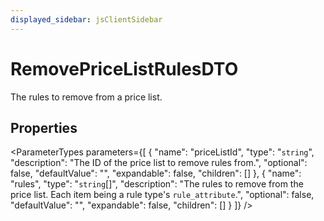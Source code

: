 ```yaml
---
displayed_sidebar: jsClientSidebar
---
```



# RemovePriceListRulesDTO

The rules to remove from a price list.

## Properties

<ParameterTypes parameters={[
  {
    "name": "priceListId",
    "type": "`string`",
    "description": "The ID of the price list to remove rules from.",
    "optional": false,
    "defaultValue": "",
    "expandable": false,
    "children": []
  },
  {
    "name": "rules",
    "type": "`string`[]",
    "description": "The rules to remove from the price list. Each item being a rule type's `rule_attribute`.",
    "optional": false,
    "defaultValue": "",
    "expandable": false,
    "children": []
  }
]} />
